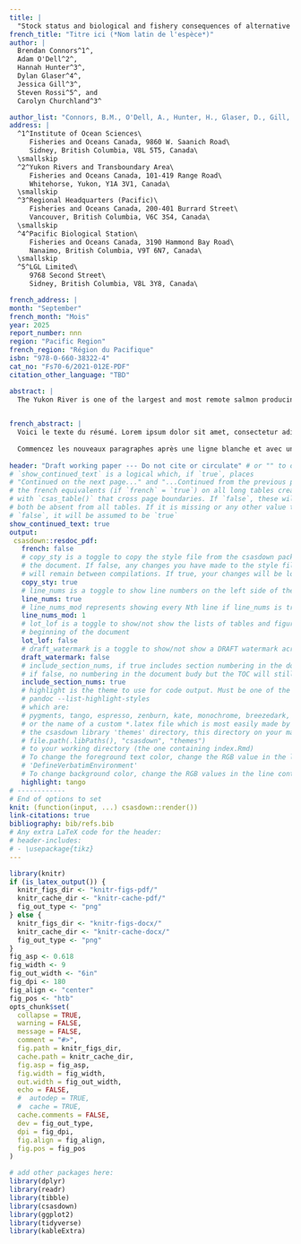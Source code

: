 ```yaml
---
title: |
  "Stock status and biological and fishery consequences of alternative harvest and rebuilding actions for Yukon River Chinook salmon (*Oncorhynchus tshawytscha*)"
french_title: "Titre ici (*Nom latin de l'espèce*)"
author: |
  Brendan Connors^1^, 
  Adam O'Dell^2^,
  Hannah Hunter^3^,
  Dylan Glaser^4^,
  Jessica Gill^3^,
  Steven Rossi^5^, and 
  Carolyn Churchland^3^

author_list: "Connors, B.M., O'Dell, A., Hunter, H., Glaser, D., Gill, J., Rossi, S., and Churchland, C."
address: |
  ^1^Institute of Ocean Sciences\
     Fisheries and Oceans Canada, 9860 W. Saanich Road\
     Sidney, British Columbia, V8L 5T5, Canada\
  \smallskip
  ^2^Yukon Rivers and Transboundary Area\
     Fisheries and Oceans Canada, 101-419 Range Road\
     Whitehorse, Yukon, Y1A 3V1, Canada\
  \smallskip
  ^3^Regional Headquarters (Pacific)\
     Fisheries and Oceans Canada, 200-401 Burrard Street\
     Vancouver, British Columbia, V6C 3S4, Canada\
  \smallskip
  ^4^Pacific Biological Station\
     Fisheries and Oceans Canada, 3190 Hammond Bay Road\
     Nanaimo, British Columbia, V9T 6N7, Canada\
  \smallskip
  ^5^LGL Limited\
     9768 Second Street\
     Sidney, British Columbia, V8L 3Y8, Canada\ 

french_address: |         
month: "September"
french_month: "Mois"
year: 2025
report_number: nnn
region: "Pacific Region"
french_region: "Région du Pacifique"
isbn: "978-0-660-38322-4"
cat_no: "Fs70-6/2021-012E-PDF"
citation_other_language: "TBD"

abstract: |
  The Yukon River is one of the largest and most remote salmon producing rivers in the world. Chinook salmon (*Oncorhynchus tshawytscha*) from the river have supported subsistence and First Nations fisheries for millennia, and commercial and recreational fisheries for over a century. Within the Canadian portion of the Yukon River basin Chinook salmon make up two Stock Management Units (SMUs; Yukon Chinook and Porcupine), comprising 12 Conservation Units (CUs) and over a hundred spawning locations. We used genetic information and run reconstruction models to estimate spawner abundances for the nine Yukon River CUs in the Yukon Chinook SMU from 1985 to 2024.  These estimates were combined with age composition and harvest data to characterize population dynamics, estimate biological benchmarks, assess CU status, and quantify expected biological and fishery consequences of current and alternative harvest management measures via closed loop simulations. Returns to the Yukon Chinook SMU declined ~87% over the past four decades culminating in five of the lowest returns on record in 2020--2024. Five of the nine CUs in the Yukon Chinook SMU, and two of three CUs in the Porcupine SMU, were assessed as in the Red status zone under the Wild Salmon Policy and so both SMUs are considered to be below their CU-status based Limit Reference Points. Aggregate Yukon Chinook SMU spawner abundances over the most recent generation (2019--2024) averaged ~25,000 which is well below a proposed Upper Stock Reference point and rebuilding target of 86,000 spawners. Declines in female Chinook salmon age at maturity, and to a lesser extent the proportion of females in the spawning population, have led to declines in reproductive output per spawner (~25% from the late 1980s to the early 2020s). Intrinsic productivity has also declined by ~ 60% over this same time period in the Yukon Chinook SMU. Leading hypotheses for factors driving the declines in both SMUs include heat stress and *Ichthyophonus* infection during spawning migrations, and climate induced changes to predator, prey, and competitor abundances in the Bering Sea ecosystem in which Yukon Chinook salmon spend much of their marine life. Simulations for the Yukon Chinook SMU suggest that under the current agreement between ADF&G and DFO that limits directed harvest unless border passage is expected to exceed 71,000 fish, spawner abundances are projected to exceed CU-specific lower biological benchmarks for six CUs, exceed upper biological benchmarks for four of those six, and that there could be modest, but infrequent, harvest opportunities. Alternative harvest management measures (e.g., lower escapement goals, caps on maximum harvest rates) were projected to influence rebuilding potential and harvest opportunities to varying degrees, but alternative assumptions about future productivity were far more consequential. Data limitations precluded reconstructing the dynamics of Chinook salmon from CUs in the Porcupine SMU. We conclude by describing key knowledge gaps and areas of potential future work for both SMUs. 

 
french_abstract: |
  Voici le texte du résumé. Lorem ipsum dolor sit amet, consectetur adipisicing elit, sed do eiusmod tempor incididunt ut labore et dolore magna aliqua. Ut enim ad minim veniam, quis nostrud exercitation ullamco laboris nisi ut aliquip ex ea commodo consequat. Duis aute irure dolor in reprehenderit in voluptate velit esse cillum dolore eu fugiat nulla pariatur. Excepteur sint occaecat cupidatat non proident, sunt in culpa qui officia deserunt mollit anim id est laborum.
  
  Commencez les nouveaux paragraphes après une ligne blanche et avec un retrait de 2 espaces. Lorem ipsum dolor sit amet, consectetur adipisicing elit, sed do eiusmod tempor incididunt ut labore et dolore magna aliqua. Ut enim ad minim veniam, quis nostrud exercitation ullamco laboris nisi ut aliquip ex ea commodo consequat. Duis aute irure dolor in reprehenderit in voluptate velit esse cillum dolore eu fugiat nulla pariatur. Excepteur sint occaecat cupidatat non proident, sunt in culpa qui officia deserunt mollit anim id est laborum.
  
header: "Draft working paper --- Do not cite or circulate" # or "" to omit
# `show_continued_text` is a logical which, if `true`, places
# "Continued on the next page..." and "...Continued from the previous page" or
# the french equivalents (if `french` = `true`) on all long tables created
# with `csas_table()` that cross page boundaries. If `false`, these will
# both be absent from all tables. If it is missing or any other value than
# `false`, it will be assumed to be `true`
show_continued_text: true
output:
 csasdown::resdoc_pdf:
   french: false
   # copy_sty is a toggle to copy the style file from the csasdown package every time you compile
   # the document. If false, any changes you have made to the style file in your project
   # will remain between compilations. If true, your changes will be lost when you compile
   copy_sty: true
   # line_nums is a toggle to show line numbers on the left side of the page. 
   line_nums: true
   # line_nums_mod represents showing every Nth line if line_nums is true
   line_nums_mod: 1
   # lot_lof is a toggle to show/not show the lists of tables and figures at the
   # beginning of the document
   lot_lof: false
   # draft_watermark is a toggle to show/not show a DRAFT watermark across every page
   draft_watermark: false
   # include_section_nums, if true includes section numbering in the document body,
   # if false, no numbering in the document budy but the TOC will still show numbering
   include_section_nums: true
   # highlight is the theme to use for code output. Must be one of the list given by:
   # pandoc --list-highlight-styles
   # which are:
   # pygments, tango, espresso, zenburn, kate, monochrome, breezedark, haddock
   # or the name of a custom *.latex file which is most easily made by copying one from 
   # the csasdown library 'themes' directory, this directory on your machine:
   # file.path(.libPaths(), "csasdown", "themes")
   # to your working directory (the one containing index.Rmd)
   # To change the foreground text color, change the RGB value in the line containing
   # 'DefineVerbatimEnvironment'
   # To change background color, change the RGB values in the line containing 'shadecolor'
   highlight: tango
# ------------
# End of options to set
knit: (function(input, ...) csasdown::render())
link-citations: true
bibliography: bib/refs.bib
# Any extra LaTeX code for the header:
# header-includes:
# - \usepackage{tikz}
---
```


```r
library(knitr)
if (is_latex_output()) {
  knitr_figs_dir <- "knitr-figs-pdf/"
  knitr_cache_dir <- "knitr-cache-pdf/"
  fig_out_type <- "png"
} else {
  knitr_figs_dir <- "knitr-figs-docx/"
  knitr_cache_dir <- "knitr-cache-docx/"
  fig_out_type <- "png"
}
fig_asp <- 0.618
fig_width <- 9
fig_out_width <- "6in"
fig_dpi <- 180
fig_align <- "center"
fig_pos <- "htb"
opts_chunk$set(
  collapse = TRUE,
  warning = FALSE,
  message = FALSE,
  comment = "#>",
  fig.path = knitr_figs_dir,
  cache.path = knitr_cache_dir,
  fig.asp = fig_asp,
  fig.width = fig_width,
  out.width = fig_out_width,
  echo = FALSE,
  #  autodep = TRUE,
  #  cache = TRUE,
  cache.comments = FALSE,
  dev = fig_out_type,
  dpi = fig_dpi,
  fig.align = fig_align,
  fig.pos = fig_pos
)
```

```r
# add other packages here:
library(dplyr)
library(readr)
library(tibble)
library(csasdown)
library(ggplot2)
library(tidyverse)
library(kableExtra)
```
